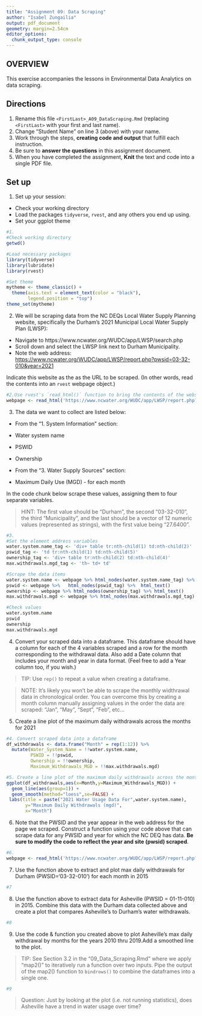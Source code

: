 ```yaml
---
title: "Assignment 09: Data Scraping"
author: "Isabel Zungailia"
output: pdf_document
geometry: margin=2.54cm
editor_options: 
  chunk_output_type: console
---
```


## OVERVIEW

This exercise accompanies the lessons in Environmental Data Analytics on data scraping. 

## Directions
1. Rename this file `<FirstLast>_A09_DataScraping.Rmd` (replacing `<FirstLast>` with your first and last name).
2. Change "Student Name" on line 3 (above) with your name.
3. Work through the steps, **creating code and output** that fulfill each instruction.
4. Be sure to **answer the questions** in this assignment document.
5. When you have completed the assignment, **Knit** the text and code into a single PDF file.


## Set up 
1. Set up your session:

* Check your working directory
* Load the packages `tidyverse`, `rvest`, and any others you end up using.
* Set your ggplot theme

```r
#1.
#Check working directory
getwd()

#Load necessary packages
library(tidyverse)
library(lubridate)
library(rvest)

#Set theme
mytheme <- theme_classic() +
  theme(axis.text = element_text(color = "black"), 
        legend.position = "top")
theme_set(mytheme)
```

2. We will be scraping data from the NC DEQs Local Water Supply Planning website, specifically the Durham's 2021 Municipal Local Water Supply Plan (LWSP): 
 * Navigate to https://www.ncwater.org/WUDC/app/LWSP/search.php
 * Scroll down and select the LWSP link next to Durham Municipality. 
 * Note the web address: <https://www.ncwater.org/WUDC/app/LWSP/report.php?pwsid=03-32-010&year=2021>
 
Indicate this website as the as the URL to be scraped. (In other words, read the contents into an `rvest` webpage object.)

```r
#2.Use rvest's `read_html()` function to bring the contents of the website into our coding environment
webpage <- read_html('https://www.ncwater.org/WUDC/app/LWSP/report.php?pwsid=03-32-010&year=2021')

```

3. The data we want to collect are listed below:

* From the "1. System Information" section:
 * Water system name
 * PSWID
 * Ownership
 
* From the "3. Water Supply Sources" section:
 * Maximum Daily Use (MGD) - for each month

In the code chunk below scrape these values, assigning them to four separate variables.

>HINT: The first value should be "Durham", the second "03-32-010", the third "Municipality", and the last should be a vector of 12 numeric values (represented as strings), with the first value being "27.6400".

```r
#3.
#Set the element address variables
water.system.name_tag <- 'div+ table tr:nth-child(1) td:nth-child(2)'
pswid_tag <- 'td tr:nth-child(1) td:nth-child(5)'
ownership_tag <- 'div+ table tr:nth-child(2) td:nth-child(4)'
max.withdrawals.mgd_tag <- 'th~ td+ td'

#Scrape the data items
water.system.name <- webpage %>% html_nodes(water.system.name_tag) %>% html_text()
pswid <- webpage %>%   html_nodes(pswid_tag) %>%  html_text()
ownership <- webpage %>% html_nodes(ownership_tag) %>% html_text()
max.withdrawals.mgd <- webpage %>% html_nodes(max.withdrawals.mgd_tag) %>% html_text()

#Check values
water.system.name
pswid
ownership
max.withdrawals.mgd
```


4. Convert your scraped data into a dataframe. This dataframe should have a column for each of the 4 variables scraped and a row for the month corresponding to the withdrawal data. Also add a Date column that includes your month and year in data format. (Feel free to add a Year column too, if you wish.)

>TIP: Use `rep()` to repeat a value when creating a dataframe.

>NOTE: It's likely you won't be able to scrape the monthly widthrawal data in chronological order. You can overcome this by creating a month column manually assigning values in the order the data are scraped: "Jan", "May", "Sept", "Feb", etc...

5. Create a line plot of the maximum daily withdrawals across the months for 2021

```r
#4. Convert scraped data into a dataframe
df_withdrawals <- data.frame("Month" = rep(1:12)) %>% 
  mutate(Water_System_Name = !!water.system.name,
         PSWID = !!pswid,
         Ownership = !!ownership,
         Maximum_Withdrawals_MGD = !!max.withdrawals.mgd)

#5. Create a line plot of the maximum daily withdrawals across the months for 2021
ggplot(df_withdrawals,aes(x=Month,y=Maximum_Withdrawals_MGD)) +
  geom_line(aes(group=1)) + 
  geom_smooth(method="loess",se=FALSE) +
 labs(title = paste("2021 Water Usage Data For",water.system.name),
       y="Maximum Daily Withdrawals (mgd)",
       x="Month")
```

6. Note that the PWSID and the year appear in the web address for the page we scraped. Construct a function using your code above that can scrape data for any PWSID and year for which the NC DEQ has data. **Be sure to modify the code to reflect the year and site (pwsid) scraped**.

```r
#6.
webpage <- read_html('https://www.ncwater.org/WUDC/app/LWSP/report.php?pwsid=03-32-010&year=2021')

```

7. Use the function above to extract and plot max daily withdrawals for Durham (PWSID='03-32-010') for each month in 2015

```r
#7


```

8. Use the function above to extract data for Asheville (PWSID = 01-11-010) in 2015. Combine this data with the Durham data collected above and create a plot that compares Asheville's to Durham's water withdrawals.

```r
#8


```


9. Use the code & function you created above to plot Asheville's max daily withdrawal by months for the years 2010 thru 2019.Add a smoothed line to the plot.

>TIP: See Section 3.2 in the "09_Data_Scraping.Rmd" where we apply "map2()" to iteratively run a function over two inputs. Pipe the output of the map2() function to `bindrows()` to combine the dataframes into a single one. 

```r
#9


```

>Question: Just by looking at the plot (i.e. not running statistics), does Asheville have a trend in water usage over time?